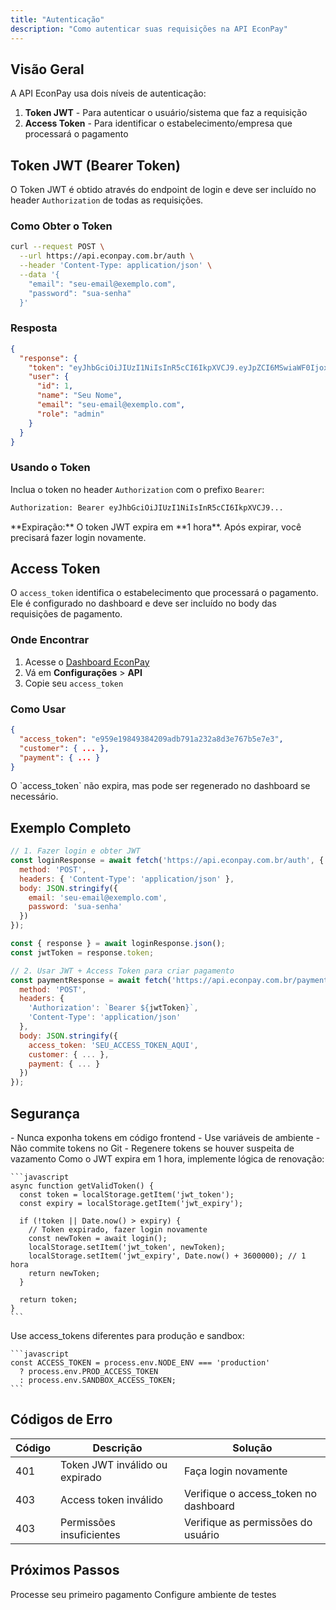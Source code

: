 ```yaml
---
title: "Autenticação"
description: "Como autenticar suas requisições na API EconPay"
---
```


## Visão Geral

A API EconPay usa dois níveis de autenticação:

1. **Token JWT** - Para autenticar o usuário/sistema que faz a requisição
2. **Access Token** - Para identificar o estabelecimento/empresa que processará o pagamento

## Token JWT (Bearer Token)

O Token JWT é obtido através do endpoint de login e deve ser incluído no header `Authorization` de todas as requisições.

### Como Obter o Token

```bash cURL
curl --request POST \
  --url https://api.econpay.com.br/auth \
  --header 'Content-Type: application/json' \
  --data '{
    "email": "seu-email@exemplo.com",
    "password": "sua-senha"
  }'
```

### Resposta

```json
{
  "response": {
    "token": "eyJhbGciOiJIUzI1NiIsInR5cCI6IkpXVCJ9.eyJpZCI6MSwiaWF0IjoxNjQwMTIzNDU2LCJleHAiOjE2NDAxMjcwNTZ9.abc123...",
    "user": {
      "id": 1,
      "name": "Seu Nome",
      "email": "seu-email@exemplo.com",
      "role": "admin"
    }
  }
}
```

### Usando o Token

Inclua o token no header `Authorization` com o prefixo `Bearer`:

```bash
Authorization: Bearer eyJhbGciOiJIUzI1NiIsInR5cCI6IkpXVCJ9...
```

<Warning>
  **Expiração:** O token JWT expira em **1 hora**. Após expirar, você precisará fazer login novamente.
</Warning>

## Access Token

O `access_token` identifica o estabelecimento que processará o pagamento. Ele é configurado no dashboard e deve ser incluído no body das requisições de pagamento.

### Onde Encontrar

1. Acesse o [Dashboard EconPay](https://app.econpay.com.br)
2. Vá em **Configurações** > **API**
3. Copie seu `access_token`

### Como Usar

```json
{
  "access_token": "e959e19849384209adb791a232a8d3e767b5e7e3",
  "customer": { ... },
  "payment": { ... }
}
```

<Info>
  O `access_token` não expira, mas pode ser regenerado no dashboard se necessário.
</Info>

## Exemplo Completo

```javascript JavaScript
// 1. Fazer login e obter JWT
const loginResponse = await fetch('https://api.econpay.com.br/auth', {
  method: 'POST',
  headers: { 'Content-Type': 'application/json' },
  body: JSON.stringify({
    email: 'seu-email@exemplo.com',
    password: 'sua-senha'
  })
});

const { response } = await loginResponse.json();
const jwtToken = response.token;

// 2. Usar JWT + Access Token para criar pagamento
const paymentResponse = await fetch('https://api.econpay.com.br/payments/order', {
  method: 'POST',
  headers: {
    'Authorization': `Bearer ${jwtToken}`,
    'Content-Type': 'application/json'
  },
  body: JSON.stringify({
    access_token: 'SEU_ACCESS_TOKEN_AQUI',
    customer: { ... },
    payment: { ... }
  })
});
```

## Segurança

<AccordionGroup>
  <Accordion title="Armazene tokens com segurança">
    - Nunca exponha tokens em código frontend
    - Use variáveis de ambiente
    - Não commite tokens no Git
    - Regenere tokens se houver suspeita de vazamento
  </Accordion>
  
  <Accordion title="Renovação de Token JWT">
    Como o JWT expira em 1 hora, implemente lógica de renovação:
    
    ```javascript
    async function getValidToken() {
      const token = localStorage.getItem('jwt_token');
      const expiry = localStorage.getItem('jwt_expiry');
      
      if (!token || Date.now() > expiry) {
        // Token expirado, fazer login novamente
        const newToken = await login();
        localStorage.setItem('jwt_token', newToken);
        localStorage.setItem('jwt_expiry', Date.now() + 3600000); // 1 hora
        return newToken;
      }
      
      return token;
    }
    ```
  </Accordion>
  
  <Accordion title="Ambientes Diferentes">
    Use access_tokens diferentes para produção e sandbox:
    
    ```javascript
    const ACCESS_TOKEN = process.env.NODE_ENV === 'production'
      ? process.env.PROD_ACCESS_TOKEN
      : process.env.SANDBOX_ACCESS_TOKEN;
    ```
  </Accordion>
</AccordionGroup>

## Códigos de Erro

| Código | Descrição | Solução |
|--------|-----------|---------|
| 401 | Token JWT inválido ou expirado | Faça login novamente |
| 403 | Access token inválido | Verifique o access_token no dashboard |
| 403 | Permissões insuficientes | Verifique as permissões do usuário |

## Próximos Passos

<CardGroup cols={2}>
  <Card title="Criar Pagamento" icon="credit-card" href="/api-reference/payments/create-payment">
    Processe seu primeiro pagamento
  </Card>
  <Card title="Ambientes" icon="flask" href="/guides/environments">
    Configure ambiente de testes
  </Card>
</CardGroup>
